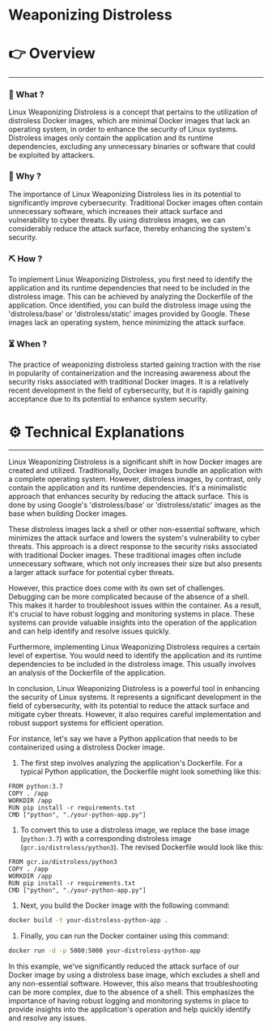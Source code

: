 # Weaponizing Distroless


# 👉 Overview

---

### 👀 What ?

Linux Weaponizing Distroless is a concept that pertains to the utilization of distroless Docker images, which are minimal Docker images that lack an operating system, in order to enhance the security of Linux systems. Distroless images only contain the application and its runtime dependencies, excluding any unnecessary binaries or software that could be exploited by attackers.


### 🧐 Why ?

The importance of Linux Weaponizing Distroless lies in its potential to significantly improve cybersecurity. Traditional Docker images often contain unnecessary software, which increases their attack surface and vulnerability to cyber threats. By using distroless images, we can considerably reduce the attack surface, thereby enhancing the system's security.


### ⛏️ How ?

To implement Linux Weaponizing Distroless, you first need to identify the application and its runtime dependencies that need to be included in the distroless image. This can be achieved by analyzing the Dockerfile of the application. Once identified, you can build the distroless image using the 'distroless/base' or 'distroless/static' images provided by Google. These images lack an operating system, hence minimizing the attack surface.


### ⏳ When ?

The practice of weaponizing distroless started gaining traction with the rise in popularity of containerization and the increasing awareness about the security risks associated with traditional Docker images. It is a relatively recent development in the field of cybersecurity, but it is rapidly gaining acceptance due to its potential to enhance system security.


# ⚙️ Technical Explanations

---

Linux Weaponizing Distroless is a significant shift in how Docker images are created and utilized. Traditionally, Docker images bundle an application with a complete operating system. However, distroless images, by contrast, only contain the application and its runtime dependencies. It's a minimalistic approach that enhances security by reducing the attack surface. This is done by using Google's 'distroless/base' or 'distroless/static' images as the base when building Docker images.

These distroless images lack a shell or other non-essential software, which minimizes the attack surface and lowers the system's vulnerability to cyber threats. This approach is a direct response to the security risks associated with traditional Docker images. These traditional images often include unnecessary software, which not only increases their size but also presents a larger attack surface for potential cyber threats.

However, this practice does come with its own set of challenges. Debugging can be more complicated because of the absence of a shell. This makes it harder to troubleshoot issues within the container. As a result, it's crucial to have robust logging and monitoring systems in place. These systems can provide valuable insights into the operation of the application and can help identify and resolve issues quickly.

Furthermore, implementing Linux Weaponizing Distroless requires a certain level of expertise. You would need to identify the application and its runtime dependencies to be included in the distroless image. This usually involves an analysis of the Dockerfile of the application.

In conclusion, Linux Weaponizing Distroless is a powerful tool in enhancing the security of Linux systems. It represents a significant development in the field of cybersecurity, with its potential to reduce the attack surface and mitigate cyber threats. However, it also requires careful implementation and robust support systems for efficient operation.

For instance, let's say we have a Python application that needs to be containerized using a distroless Docker image.

1. The first step involves analyzing the application's Dockerfile. For a typical Python application, the Dockerfile might look something like this:

```
FROM python:3.7
COPY . /app
WORKDIR /app
RUN pip install -r requirements.txt
CMD ["python", "./your-python-app.py"]

```

1. To convert this to use a distroless image, we replace the base image (`python:3.7`) with a corresponding distroless image (`gcr.io/distroless/python3`). The revised Dockerfile would look like this:

```
FROM gcr.io/distroless/python3
COPY . /app
WORKDIR /app
RUN pip install -r requirements.txt
CMD ["python", "./your-python-app.py"]

```

1. Next, you build the Docker image with the following command:

```bash
docker build -t your-distroless-python-app .

```

1. Finally, you can run the Docker container using this command:

```bash
docker run -d -p 5000:5000 your-distroless-python-app

```

In this example, we've significantly reduced the attack surface of our Docker image by using a distroless base image, which excludes a shell and any non-essential software. However, this also means that troubleshooting can be more complex, due to the absence of a shell. This emphasizes the importance of having robust logging and monitoring systems in place to provide insights into the application's operation and help quickly identify and resolve any issues.
